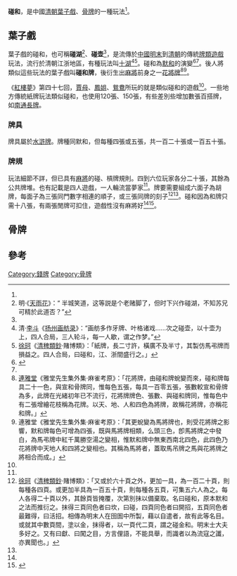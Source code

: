 '''碰和'''，是中國[[清朝|清朝]][[葉子戲|葉子戲]]、[[骨牌|骨牌]]的一種玩法<ref name="中國博奕文化史"></ref>。

==葉子戲==

葉子戲的碰和，也可稱'''碰湖'''<ref>明·《[[天雨花|天雨花]]》：“ 半城笑道，这等説是个老赌脚了，但时下兴作碰湖，不知苏兄可精於此道否？”</ref>、'''碰壶'''<ref name="扬州画舫录"></ref>，是流傳於[[中國|中國]][[明末|明末]]到[[清朝|清朝]]的傳統[[牌類遊戲|牌類遊戲]]玩法，流行於清朝江浙地區，有種玩法叫[[十湖|十湖]]<ref name="扬州画舫录">清·[[李斗|李斗]]《[[扬州画舫录|扬州画舫录]]》：“画舫多作牙牌、叶格诸戏……次之碰壶，以十壶为上，四人合局，三人轮斗，每一人歇，谓之作梦。”</ref><ref>[[徐珂|徐珂]]《[[清稗類鈔|清稗類鈔]]·賭博類》：「紙牌，長二寸許，橫廣不及半寸，其製仿馬弔牌而損益之。四人合局，曰碰和，江、浙間盛行之。」</ref>。碰和為[[默和|默和]]的演變<ref name="中國賭博史">{{cite book |author=郭雙林、蕭梅花 |title=《中國賭博史》 |date=1996 |publisher=文津出版社 |location=中國 |language=zh-hans |isbn=9789576683688}}</ref><ref NAME="清稗類鈔"></REF>。後人將類似這些玩法的葉子戲叫'''碰和牌'''，後衍生出[[麻將|麻將]]前身之一[[花將牌|花將牌]]<ref>[[連雅堂|連雅堂]]《雅堂先生集外集·麻雀考原》：「花將牌，由碰和牌蛻變而來，碰和牌每具二十一色，與宣和骨牌同，惟每色五張，每具一百零五張，張數較宣和骨牌為多，此牌在光緒初年已不流行，花將牌牌色、張數、與碰和牌同，惟每色中有二張增繪花枝稱為花牌。以天、地、人和四色為將牌，故稱花將牌，亦稱花和牌。」</ref><ref>連雅堂《雅堂先生集外集·麻雀考原》：「其更蛻變為馬將牌也，則受花將牌之影響，默和牌每色可增為四張，既與馬將牌相類，么頭三色，卽馬將牌之中發白，為馬弔牌中紅千萬勝空湯之變相，惟默和牌中無東西南北四色，此四色乃花將牌中天地人和四將之變相也。其稱為馬將者，蓋取馬吊牌之馬與花將牌之將相合而成。」</ref>。

《[[紅樓夢|紅樓夢]]》第四十七回，[[賈母|賈母]]、[[王熙鳳|鳳姐]]、[[鴛鴦_(人物)|鴛鴦]]所玩的就是類似碰和的遊戲<ref name="中國賭博史"></ref>。一些地方傳統紙牌玩法類似碰和，也使用120張、150張，有些差別些增加數張百搭牌，如[[南通長牌|南通長牌]]。

===牌具===

牌具屬於[[水滸牌|水滸牌]]。牌種同默和，但每種四張或五張，共一百二十張或一百五十張。

===牌規===

玩法細節不詳，但已具有[[麻將|麻將]]的碰、槓牌規則。四到六位玩家各分二十張，其餘為公共牌堆。也有記載是四人遊戲，一人輪流當夢家<ref name="扬州画舫录"></ref>。牌要需要組成六面子為胡牌，每面子為三張同門數字相連的順子，或三張同牌的刻子<ref NAME="清稗類鈔">[[徐珂|徐珂]]《[[清稗類鈔|清稗類鈔]]·賭博類》：「又或於六十頁之外，更加一具，為一百二十頁，則每種各四頁。或更加半具為一百五十頁，則每種各五頁，可集五六人為之。每人各得二十頁以外，其餘頁皆掩覆，次第別抹以備棄取。名曰碰和，原本默和之法而推衍之。抹得三頁同色者曰坎，曰碰，四頁同色者曰開招，五頁同色者最難得，曰活招。相傳為明末人在囹圄中所製，藉以自遣者，故有此等名目。或就其中數頁間，塗以金，抹得者，以一頁代二頁，謂之碰金和。明末士大夫多好之。又有曰獻、曰闖之目，方言俚語，不能具舉，而識者以為流寇之讖，亦異聞也。」</REF><ref name="中國博奕文化史"></ref>。碰和因為和牌只需十八張，有兩張閒牌可扣住，遊戲性沒有麻將好<ref name="中國賭博史"></ref><ref name="中國博奕文化史">{{cite book |author=宋會群、苗雪蘭 |title=《中國博奕文化史》 |date=2010-08-01 |publisher=社會科學文獻出版社 |location=台灣 |language=zh-hant|isbn=9787509716854}}</ref>。

==骨牌==


==參考==
{{reflist|2}}


[[Category:錢牌|Category:錢牌]]
[[Category:骨牌|Category:骨牌]]
